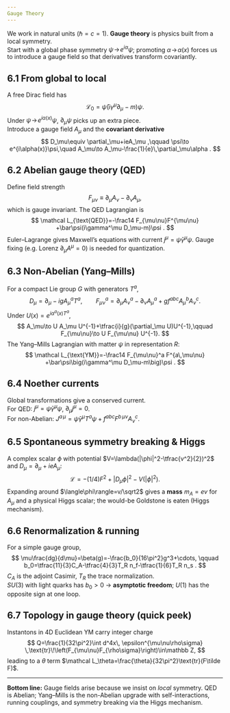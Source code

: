 ```yaml
---
Gauge Theory
---
```


We work in natural units ($\hbar=c=1$). **Gauge theory** is physics built from a local symmetry.  
Start with a global phase symmetry $\psi \!\to\! e^{i\alpha}\psi$; promoting $\alpha\!\to\!\alpha(x)$ forces us to introduce a gauge field so that derivatives transform covariantly.

## 6.1  From global to local

A free Dirac field has
$$
\mathcal L_0=\bar\psi(i\gamma^\mu\partial_\mu-m)\psi .
$$
Under $\psi\!\to\!e^{i\alpha(x)}\psi$, $\partial_\mu\psi$ picks up an extra piece.  
Introduce a gauge field $A_\mu$ and the **covariant derivative**
$$
D_\mu\equiv \partial_\mu+ieA_\mu ,\qquad \psi\to e^{i\alpha(x)}\psi,\quad
A_\mu\to A_\mu-\frac{1}{e}\,\partial_\mu\alpha .
$$

## 6.2  Abelian gauge theory (QED)

Define field strength
$$
F_{\mu\nu}\equiv \partial_\mu A_\nu-\partial_\nu A_\mu ,
$$
which is gauge invariant. The QED Lagrangian is
$$
\mathcal L_{\text{QED}}=-\frac14 F_{\mu\nu}F^{\mu\nu}
+\bar\psi(i\gamma^\mu D_\mu-m)\psi .
$$
Euler–Lagrange gives Maxwell’s equations with current $j^\mu=\bar\psi\gamma^\mu\psi$.
Gauge fixing (e.g. Lorenz $\partial_\mu A^\mu=0$) is needed for quantization.

## 6.3  Non-Abelian (Yang–Mills)

For a compact Lie group $G$ with generators $T^a$,
$$
D_\mu=\partial_\mu-igA_\mu^a T^a,\qquad
F_{\mu\nu}^a=\partial_\mu A_\nu^a-\partial_\nu A_\mu^a+g f^{abc}A_\mu^bA_\nu^c .
$$
Under $U(x)=e^{i\alpha^a(x)T^a}$,
$$
A_\mu\to U A_\mu U^{-1}+\tfrac{i}{g}(\partial_\mu U)U^{-1},\qquad
F_{\mu\nu}\to U F_{\mu\nu} U^{-1}.
$$
The Yang–Mills Lagrangian with matter $\psi$ in representation $R$:
$$
\mathcal L_{\text{YM}}=-\frac14 F_{\mu\nu}^a F^{a\,\mu\nu}
+\bar\psi\big(i\gamma^\mu D_\mu-m\big)\psi .
$$

## 6.4  Noether currents

Global transformations give a conserved current.  
For QED: $j^\mu=\bar\psi\gamma^\mu\psi$, $\partial_\mu j^\mu=0$.  
For non-Abelian: $J^{a\,\mu}=\bar\psi\gamma^\mu T^a\psi + f^{abc}F^{b\,\mu\nu}A_\nu^c$.

## 6.5  Spontaneous symmetry breaking & Higgs

A complex scalar $\phi$ with potential $V=\lambda(|\phi|^2-\tfrac{v^2}{2})^2$ and $D_\mu=\partial_\mu+ieA_\mu$:
$$
\mathcal L=-(1/4)F^2+|D_\mu\phi|^2-V(|\phi|^2).
$$
Expanding around $\langle\phi\rangle=v/\sqrt2$ gives a **mass** $m_A=ev$ for $A_\mu$ and a physical Higgs scalar; the would-be Goldstone is eaten (Higgs mechanism).

## 6.6  Renormalization & running

For a simple gauge group,
$$
\mu\frac{dg}{d\mu}=\beta(g)=-\frac{b_0}{16\pi^2}g^3+\cdots,
\qquad
b_0=\tfrac{11}{3}C_A-\tfrac{4}{3}T_R n_f-\tfrac{1}{6}T_R n_s .
$$
$C_A$ is the adjoint Casimir, $T_R$ the trace normalization.  
$SU(3)$ with light quarks has $b_0>0$ → **asymptotic freedom**; $U(1)$ has the opposite sign at one loop.

## 6.7  Topology in gauge theory (quick peek)

Instantons in 4D Euclidean YM carry integer charge
$$
Q=\frac{1}{32\pi^2}\int d^4x\, \epsilon^{\mu\nu\rho\sigma}
\,\text{tr}\!\left(F_{\mu\nu}F_{\rho\sigma}\right)\in\mathbb Z,
$$
leading to a $\theta$ term $\mathcal L_\theta=\frac{\theta}{32\pi^2}\text{tr}(F\tilde F)$.

---

**Bottom line:** Gauge fields arise because we insist on *local* symmetry. QED is Abelian; Yang–Mills is the non-Abelian upgrade with self-interactions, running couplings, and symmetry breaking via the Higgs mechanism.
